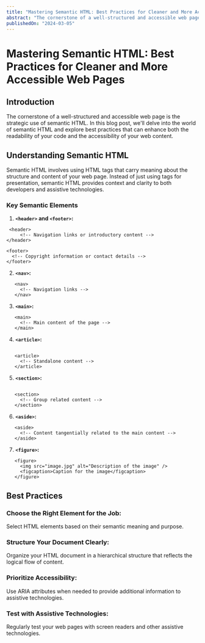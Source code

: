 ```yaml
---
title: "Mastering Semantic HTML: Best Practices for Cleaner and More Accessible Web Pages"
abstract: "The cornerstone of a well-structured and accessible web page is the strategic use of semantic HTML."
publishedOn: "2024-03-05"
---
```


# Mastering Semantic HTML: Best Practices for Cleaner and More Accessible Web Pages

## Introduction

The cornerstone of a well-structured and accessible web page is the strategic use of semantic HTML. In this blog post, we'll delve into the world of semantic HTML and explore best practices that can enhance both the readability of your code and the accessibility of your web content.

## Understanding Semantic HTML

Semantic HTML involves using HTML tags that carry meaning about the structure and content of your web page. Instead of just using tags for presentation, semantic HTML provides context and clarity to both developers and assistive technologies.

### Key Semantic Elements

1. **`<header>` and `<footer>`:**

```
 <header>
     <!-- Navigation links or introductory content -->
</header>
```

```
<footer>
  <!-- Copyright information or contact details -->
</footer>
```

2. **`<nav>`:**

```
   <nav>
     <!-- Navigation links -->
   </nav>
```

3. **`<main>`:**

```
   <main>
     <!-- Main content of the page -->
   </main>

```

4. **`<article>`:**

```

   <article>
     <!-- Standalone content -->
   </article>
```

5. **`<section>`:**

```

   <section>
     <!-- Group related content -->
   </section>
```

6. **`<aside>`:**

```
   <aside>
     <!-- Content tangentially related to the main content -->
   </aside>
```

7. **`<figure>`:**

```
   <figure>
     <img src="image.jpg" alt="Description of the image" />
     <figcaption>Caption for the image</figcaption>
   </figure>
```

## Best Practices

### Choose the Right Element for the Job:

Select HTML elements based on their semantic meaning and purpose.

### Structure Your Document Clearly:

Organize your HTML document in a hierarchical structure that reflects the logical flow of content.

### Prioritize Accessibility:

Use ARIA attributes when needed to provide additional information to assistive technologies.

### Test with Assistive Technologies:

Regularly test your web pages with screen readers and other assistive technologies.
